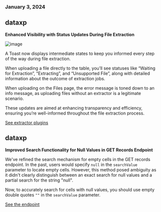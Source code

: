 ### January 3, 2024

## dataxp

**Enhanced Visibility with Status Updates During File Extraction**

![image](../changelog/images/extract-status.gif)

A Toast now displays intermediate states to keep you informed every step of the
way during file extraction.

When uploading a file directly to the table, you’ll see statuses like “Waiting
for Extraction”, “Extracting”, and “Unsupported File”, along with detailed
information about the outcome of extraction jobs.

When uploading on the Files page, the error message is toned down to an info
message, as uploading files without an extractor is a legitimate scenario.

These updates are aimed at enhancing transparency and efficiency, ensuring
you’re well-informed throughout the file extraction process.

[See extractor plugins](https://flatfile.com/plugins/category/extractors/)

## dataxp

**Improved Search Functionality for Null Values in GET Records Endpoint**

We've refined the search mechanism for empty cells in the GET records endpoint.
In the past, users would specify `null` in the `searchValue` parameter to locate
empty cells. However, this method posed ambiguity as it didn't clearly
distinguish between an exact search for null values and a partial search for the
string "null".

Now, to accurately search for cells with null values, you should use empty
double quotes `""` in the `searchValue` parameter.

[See the endpoint](https://reference.flatfile.com/api-reference/records/get-records)
